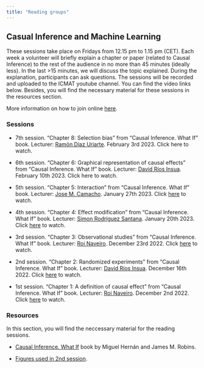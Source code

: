 ---
title: "Reading groups"
---

## Casual Inference and Machine Learning

These sessions take place on Fridays from 12.15 pm to 1.15 pm (CET). Each week a volunteer will briefly explain a chapter or paper (related to Causal Inference) to the rest of the audience in no more than 45 minutes (ideally less). In the last >15 minutes, we will discuss the topic explained. During the explanation, participants can ask questions. The sessions will be recorded and uploaded to the ICMAT youtube channel. You can find the video links below. Besides, you will find the necessary material for these sessions in the resources section.

More information on how to join online [here](https://datalab.icmat.es/bayesian-year/ciml/).


### Sessions

* 7th session. "Chapter 8: Selection bias" from "Causal Inference. What If" book.
 Lecturer: [Ramón Díaz Uriarte](https://www.ligarto.org/rdiaz/). February 3rd 2023. Click here to watch.


* 6th session. "Chapter 6: Graphical representation of causal effects" from "Causal Inference. What If" book.
 Lecturer: [David Ríos Insua](https://www.davidriosinsua.es/). February  10th 2023. Click here to watch.



* 5th session. "Chapter 5: Interaction" from "Causal Inference. What If" book. Lecturer: [Jose M. Camacho](https://www.icmat.es/josemanuel.camacho). January 27th 2023. Click [here](https://www.youtube.com/watch?v=oLb71TDyXGg&t=2766s) to watch.


* 4th session. "Chapter 4: Effect modification" from "Causal Inference. What If" book. Lecturer: [Simon Rodríguez Santana](https://scholar.google.es/citations?user=9x_tXzwAAAAJ&hl=es). January 20th 2023. Click [here](https://www.youtube.com/watch?v=gHK2HszEKlM) to watch.

* 3rd session. "Chapter 3: Observational studies" from "Causal Inference. What If" book. Lecturer: [Roi Naveiro](https://roinaveiro.github.io/). December 23rd 2022. Click [here](https://www.youtube.com/watch?v=9xQBApfKDxY&ab_channel=InstitutodeCienciasMatem%C3%A1ticasICMAT) to watch.

* 2nd session. "Chapter 2: Randomized experiments" from "Causal Inference. What If" book. Lecturer: [David Ríos Insua](https://www.davidriosinsua.es/). December 16th 2022. Click [here](https://www.youtube.com/watch?v=TjrSCCwUZbU) to watch.

* 1st session. "Chapter 1: A definition of causal effect" from "Causal Inference. What If" book. Lecturer: [Roi Naveiro](https://roinaveiro.github.io/). December 2nd 2022. Click [here](https://www.youtube.com/watch?v=d7St2qwIeH0) to watch.



### Resources

In this section, you will find the neccessary material for the reading sessions.

* [Causal Inference. What If](https://www.hsph.harvard.edu/miguel-hernan/causal-inference-book/) book by Miguel Hernán and James M. Robins. 

* [Figures used in 2nd session](https://github.com/datalab-icmat/reading-groups/blob/main/material_session_2.pdf).

